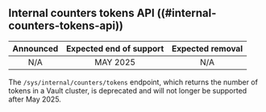## Internal counters tokens API ((#internal-counters-tokens-api))

| Announced | Expected end of support | Expected removal |
| :-------: | :---------------------: | :--------------: |
| N/A       | MAY 2025                | N/A

The `/sys/internal/counters/tokens` endpoint, which returns the number of tokens 
in a Vault cluster, is deprecated and will not longer be supported after May 2025.